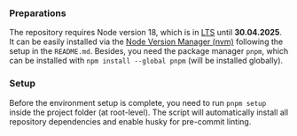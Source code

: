 ### Preparations

The repository requires Node version 18, which is in [LTS](https://github.com/nodejs/release#release-schedule) until **30.04.2025**. It can be easily installed via the [Node Version Manager (nvm)](https://github.com/nvm-sh/nvm) following the setup in the `README.md`. Besides, you need the package manager `pnpm`, which can be installed with `npm install --global pnpm` (will be installed globally).

### Setup

Before the environment setup is complete, you need to run `pnpm setup` inside the project folder (at root-level). The script will automatically install all repository dependencies and enable husky for pre-commit linting.
